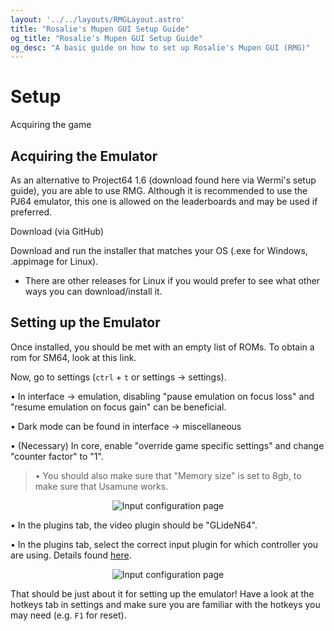 ```yaml
---
layout: '../../layouts/RMGLayout.astro'
title: "Rosalie's Mupen GUI Setup Guide"
og_title: "Rosalie's Mupen GUI Setup Guide"
og_desc: "A basic guide on how to set up Rosalie's Mupen GUI (RMG)"
---
```



# Setup

<ExternalLink href="https://wermi.neocities.org/emuguide/getting_game/">Acquiring the game</ExternalLink>

## Acquiring the Emulator

As an alternative to Project64 1.6 (download found <ExternalLink href="https://wermi.neocities.org/emuguide/getting_emu/">here</ExternalLink> via Wermi's setup guide), you are able to use RMG. Although it is recommended to use the PJ64 emulator, this one is allowed on the leaderboards and may be used if preferred.

<ExternalLink href="https://github.com/Rosalie241/RMG/releases/latest">Download</ExternalLink> (via GitHub)

Download and run the installer that matches your OS (.exe for Windows, .appimage for Linux).

-   There are <ExternalLink href="https://github.com/Rosalie241/RMG?tab=readme-ov-file#linux">other releases</ExternalLink> for Linux if you would prefer to see what other ways you can download/install it.

## Setting up the Emulator

Once installed, you should be met with an empty list of ROMs. To obtain a rom for SM64, look at <ExternalLink href="https://wermi.neocities.org/emuguide/getting_game/">this link</ExternalLink>.

Now, go to settings (`ctrl` + `t` or settings → settings).

• In interface → emulation, disabling "pause emulation on focus loss" and "resume emulation on focus gain" can be beneficial.

• Dark mode can be found in interface → miscellaneous

• (Necessary) In core, enable "override game specific settings" and change "counter factor" to "1".

> • You should also make sure that "Memory size" is set to 8gb, to make sure that Usamune works.

<div style="text-align: center;">

![Input configuration page](/img/rmg-settings-core.png)

</div>

• In the plugins tab, the video plugin should be "GLideN64".

• In the plugins tab, select the correct input plugin for which controller you are using. Details found [here](./plugins).

<div style="text-align: center;">

![Input configuration page](/img/rmg-settings-plugins.png)

</div>

That should be just about it for setting up the emulator! Have a look at the hotkeys tab in settings and make sure you are familiar with the hotkeys you may need (e.g. `F1` for reset).

